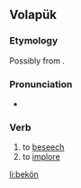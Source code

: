 {{also|bekon}}
==Volapük==

===Etymology===
Possibly from {{m|vo|beg||a request}}.

===Pronunciation===
* {{IPA|/beˈkøn/|lang=vo}}

===Verb===
{{head|vo|verb}}

# to [[beseech]]
# to [[implore]]

[[li:bekön]]